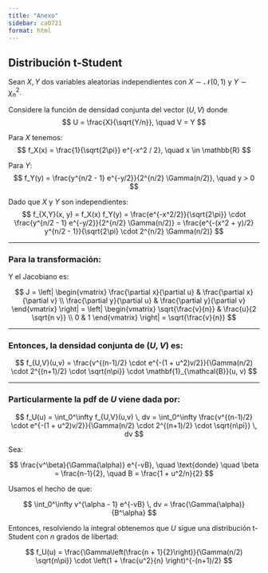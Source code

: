 ```yaml
---
title: "Anexo"
sidebar: ca0721
format: html
---
```


## Distribución t-Student

Sean $X, Y$ dos variables aleatorias independientes con $X \sim \mathcal{N}(0, 1)$ y $Y \sim \chi_n^2$.

Considere la función de densidad conjunta del vector $(U, V)$ donde  
$$
U = \frac{X}{\sqrt{Y/n}}, \quad V = Y
$$

Para $X$ tenemos:  
$$
f_X(x) = \frac{1}{\sqrt{2\pi}} e^{-x^2 / 2}, \quad x \in \mathbb{R}
$$

Para $Y$:  
$$
f_Y(y) = \frac{y^{n/2 - 1} e^{-y/2}}{2^{n/2} \Gamma(n/2)}, \quad y > 0
$$

Dado que $X$ y $Y$ son independientes:  
$$
f_{X,Y}(x, y) = f_X(x) f_Y(y) = \frac{e^{-x^2/2}}{\sqrt{2\pi}} \cdot \frac{y^{n/2 - 1} e^{-y/2}}{2^{n/2} \Gamma(n/2)} = \frac{e^{-(x^2 + y)/2} y^{n/2 - 1}}{\sqrt{2\pi} \cdot 2^{n/2} \Gamma(n/2)}
$$

---

### Para la transformación:

\begin{align*}
\begin{cases}
U = \dfrac{X}{\sqrt{Y/n}} \\
V = Y
\end{cases}
&\quad \Rightarrow \quad
\begin{cases}
u = \dfrac{x}{\sqrt{y/n}} \\
v = y
\end{cases}
\quad \Rightarrow \quad
\begin{cases}
x = u \sqrt{v/n} \\
y = v
\end{cases} \\
&\quad \Rightarrow \quad
\mathcal{A} = \{ (x, y) \in \mathbb{R}^2 : y > 0 \}, \quad
\mathcal{B} = \{ (u, v) \in \mathbb{R}^2 : v > 0 \}
\end{align*}

Y el Jacobiano es:

$$
J = \left| \begin{vmatrix}
\frac{\partial x}{\partial u} & \frac{\partial x}{\partial v} \\
\frac{\partial y}{\partial u} & \frac{\partial y}{\partial v}
\end{vmatrix} \right|
= \left| \begin{vmatrix}
\sqrt{\frac{v}{n}} & \frac{u}{2 \sqrt{n v}} \\
0 & 1
\end{vmatrix} \right|
= \sqrt{\frac{v}{n}}
$$

---

### Entonces, la densidad conjunta de $(U, V)$ es:

$$
f_{U,V}(u,v) = \frac{v^{(n-1)/2} \cdot e^{-(1 + u^2)v/2}}{\Gamma(n/2) \cdot 2^{(n+1)/2} \cdot \sqrt{n\pi}} \cdot \mathbf{1}_{\mathcal{B}}(u, v)
$$

---

### Particularmente la pdf de $U$ viene dada por:

$$
f_U(u) = \int_0^\infty f_{U,V}(u,v) \, dv = \int_0^\infty \frac{v^{(n-1)/2} \cdot e^{-(1 + u^2)v/2}}{\Gamma(n/2) \cdot 2^{(n+1)/2} \cdot \sqrt{n\pi}} \, dv
$$

Sea:

$$
\frac{v^\beta}{\Gamma(\alpha)} e^{-vB}, \quad \text{donde} \quad \beta = \frac{n-1}{2}, \quad B = \frac{1 + u^2/n}{2}
$$

Usamos el hecho de que:

$$
\int_0^\infty v^{\alpha - 1} e^{-vB} \, dv = \frac{\Gamma(\alpha)}{B^\alpha}
$$

Entonces, resolviendo la integral obtenemos que $U$ sigue una distribución t-Student con $n$ grados de libertad:

$$
f_U(u) = \frac{\Gamma\left(\frac{n + 1}{2}\right)}{\Gamma(n/2) \sqrt{n\pi}} \cdot \left(1 + \frac{u^2}{n} \right)^{-(n+1)/2}
$$